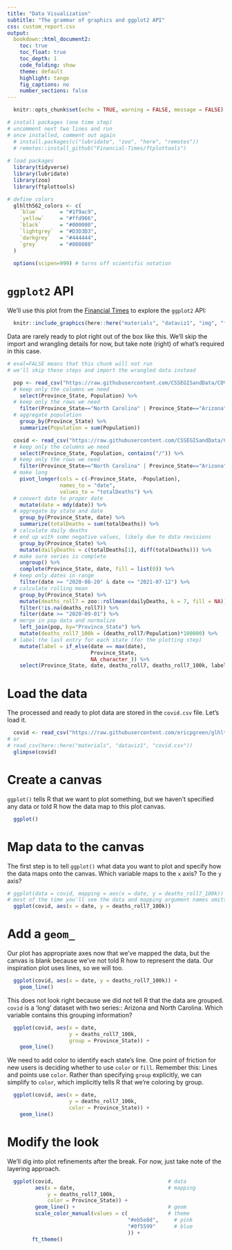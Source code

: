 ```yaml
---
title: "Data Visualization"
subtitle: "The grammar of graphics and ggplot2 API"
css: custom_report.css
output: 
  bookdown::html_document2:
    toc: true
    toc_float: true
    toc_depth: 1
    code_folding: show
    theme: default
    highlight: tango
    fig_captions: no
    number_sections: false
---
```


<!-- 

This is a comment in markdown. 

The top section is the YAML metadata. 

Below are code chunks interspersed with markdown prose.

-->

```r
  knitr::opts_chunk$set(echo = TRUE, warning = FALSE, message = FALSE)

# install packages (one time step)
# uncomment next two lines and run
# once installed, comment out again
  # install.packages(c("lubridate", "zoo", "here", "remotes"))
  # remotes::install_github("Financial-Times/ftplottools")
  
# load packages
  library(tidyverse)
  library(lubridate)
  library(zoo)
  library(ftplottools)
```

```r
# define colors
  glhlth562_colors <- c(
    `blue`       = "#1f9ac9",
    `yellow`     = "#ffd966",
    `black`      = "#000000",
    `lightgrey`  = "#D3D3D3",
    `darkgrey`   = "#444444",
    `grey`       = "#808080"
  )
  
  options(scipen=999) # turns off scientific notation
```

# `ggplot2` API
 
We'll use this plot from the [Financial Times](https://ig.ft.com/coronavirus-chart/) to explore the `ggplot2` API:

```r
  knitr::include_graphics(here::here("materials", "dataviz1", "img", "ft2.png"))
```

Data are rarely ready to plot right out of the box like this. We'll skip the import and wrangling details for now, but take note (right) of what's required in this case.

```r
# eval=FALSE means that this chunk will not run
# we'll skip these steps and import the wrangled data instead

  pop <- read_csv("https://raw.githubusercontent.com/CSSEGISandData/COVID-19/master/csse_covid_19_data/csse_covid_19_time_series/time_series_covid19_deaths_US.csv") %>%
  # keep only the columns we need
    select(Province_State, Population) %>%
  # keep only the rows we need
    filter(Province_State=="North Carolina" | Province_State=="Arizona") %>%
  # aggregate population
    group_by(Province_State) %>%
    summarize(Population = sum(Population)) 

  covid <- read_csv("https://raw.githubusercontent.com/CSSEGISandData/COVID-19/master/csse_covid_19_data/csse_covid_19_time_series/time_series_covid19_deaths_US.csv") %>%
  # keep only the columns we need
    select(Province_State, Population, contains("/")) %>%
  # keep only the rows we need
    filter(Province_State=="North Carolina" | Province_State=="Arizona") %>%
  # make long
    pivot_longer(cols = c(-Province_State, -Population),
                 names_to = "date",
                 values_to = "totalDeaths") %>%
  # convert date to proper date
    mutate(date = mdy(date)) %>%
  # aggregate by state and date
    group_by(Province_State, date) %>%
    summarize(totalDeaths = sum(totalDeaths)) %>%
  # calculate daily deaths
  # end up with some negative values, likely due to data revisions
    group_by(Province_State) %>%
    mutate(dailyDeaths = c(totalDeaths[1], diff(totalDeaths))) %>%
  # make sure series is complete
    ungroup() %>%
    complete(Province_State, date, fill = list(0)) %>%
  # keep only dates in range
    filter(date >= "2020-08-20" & date <= "2021-07-12") %>%
  # calculate rolling mean
    group_by(Province_State) %>%
    mutate(deaths_roll7 = zoo::rollmean(dailyDeaths, k = 7, fill = NA)) %>%
    filter(!is.na(deaths_roll7)) %>%
    filter(date >= "2020-09-01") %>%
  # merge in pop data and normalize
    left_join(pop, by="Province_State") %>%
    mutate(deaths_roll7_100k = (deaths_roll7/Population)*100000) %>%
  # label the last entry for each state (for the plotting step)
    mutate(label = if_else(date == max(date), 
                           Province_State, 
                           NA_character_)) %>%
    select(Province_State, date, deaths_roll7, deaths_roll7_100k, label)
```

# Load the data

The processed and ready to plot data are stored in the `covid.csv` file. Let's load it.

```r
  covid <- read_csv("https://raw.githubusercontent.com/ericpgreen/glhlth562/main/materials/dataviz1/covid.csv")
# or
# read_csv(here::here("materials", "dataviz1", "covid.csv"))
  glimpse(covid)
```

# Create a canvas

`ggplot()` tells R that we want to plot something, but we haven't specified any data or told R how the data map to this plot canvas.

```r
  ggplot()
```

# Map data to the canvas

The first step is to tell `ggplot()` what data you want to plot and specify how the data maps onto the canvas. Which variable maps to the `x` axis? To the `y` axis?

```r
# ggplot(data = covid, mapping = aes(x = date, y = deaths_roll7_100k))
# most of the time you'll see the data and mapping argument names omitted
  ggplot(covid, aes(x = date, y = deaths_roll7_100k))
```

# Add a `geom_`

Our plot has appropriate axes now that we've mapped the data, but the canvas is blank because we've not told R how to represent the data. Our inspiration plot uses lines, so we will too.

```r
  ggplot(covid, aes(x = date, y = deaths_roll7_100k)) +
    geom_line()
```

This does not look right because we did not tell R that the data are grouped. `covid` is a 'long' dataset with two series:: Arizona and North Carolina. Which variable contains this grouping information?

```r
  ggplot(covid, aes(x = date, 
                    y = deaths_roll7_100k,
                    group = Province_State)) +
    geom_line()
```

We need to add color to identify each state's line. One point of friction for new users is deciding whether to use `color` or `fill`. Remember this: Lines and points use `color`. Rather than specifying `group` explicitly, we can simplify to `color`, which implicitly tells R that we're coloring by group.

```r
  ggplot(covid, aes(x = date, 
                    y = deaths_roll7_100k,
                    color = Province_State)) +
    geom_line()
```

# Modify the look

We'll dig into plot refinements after the break. For now, just take note of the layering approach.

```r
  ggplot(covid,                                     # data
         aes(x = date,                              # mapping
             y = deaths_roll7_100k,       
             color = Province_State)) +
         geom_line() +                              # geom
         scale_color_manual(values = c(             # theme
                                       "#eb5e8d",     # pink 
                                       "#0f5599"      # blue
                                       )) +
        ft_theme()    
```
